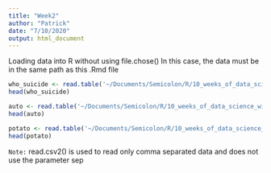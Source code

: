 ```yaml
---
title: "Week2"
author: "Patrick"
date: "7/10/2020"
output: html_document
---
```


Loading data into R without using file.chose()
In this case, the data must be in the same path as this .Rmd file
```r
who_suicide <- read.table('~/Documents/Semicolon/R/10_weeks_of_data_science_with_R/datasets/data/who_suicide_statistics.csv',sep = ",", header =T)
head(who_suicide)
```
```r
auto <- read.table('~/Documents/Semicolon/R/10_weeks_of_data_science_with_R/datasets/data/auto.txt',sep = ",", header =T)
head(auto)
```
```r
potato <- read.table('~/Documents/Semicolon/R/10_weeks_of_data_science_with_R/datasets/data/potatoes.txt', sep="\t", header=T)
head(potato)
```
`Note:` read.csv2() is used to read only comma separated data and does not use the parameter sep
